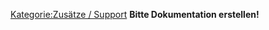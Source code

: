 [[Kategorie:Zusätze / Support]]
'''Bitte Dokumentation erstellen!'''



{{PluginInfo
|plugin=ch.elexis.support.dbshaker
| name=Elexis DB-Shaker
| description=Datenbankanonymisierung (ACHTUNG
| category=feature
| license=EPL
| first_commit_date=2007-06-21
| first_commit_author=rgw_ch
| responsible=weirich@elexis.ch
| type=Zusätze / Support


}}